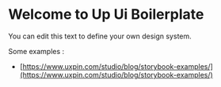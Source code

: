 
<Meta title="Introduction" />

# Welcome to Up Ui Boilerplate

You can edit this text to define your own design system.

Some examples :

- [https://www.uxpin.com/studio/blog/storybook-examples/](https://www.uxpin.com/studio/blog/storybook-examples/)
